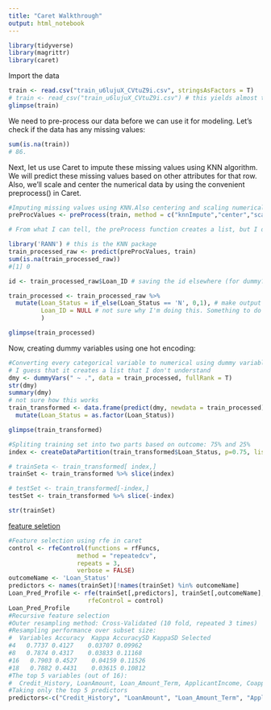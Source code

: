 ```yaml
---
title: "Caret Walkthrough"
output: html_notebook
---
```


```r
library(tidyverse)
library(magrittr)
library(caret)
```

Import the data
```r
train <- read.csv("train_u6lujuX_CVtuZ9i.csv", stringsAsFactors = T)
# train <- read_csv("train_u6lujuX_CVtuZ9i.csv") # this yields almost twice as many NAs
glimpse(train)
```

We need to pre-process our data before we can use it for modeling. Let’s check if the data has any missing values:
```r
sum(is.na(train))
# 86.
```

Next, let us use Caret to impute these missing values using KNN algorithm. We will predict these missing values based on other attributes for that row. Also, we’ll scale and center the numerical data by using the convenient preprocess() in Caret.

```r
#Imputing missing values using KNN.Also centering and scaling numerical columns
preProcValues <- preProcess(train, method = c("knnImpute","center","scale"))

# From what I can tell, the preProcess function creates a list, but I don't really know with what or why

library('RANN') # this is the KNN package
train_processed_raw <- predict(preProcValues, train)
sum(is.na(train_processed_raw))
#[1] 0
```

```r
id <- train_processed_raw$Loan_ID # saving the id elsewhere (for dummy?)

train_processed <- train_processed_raw %>% 
  mutate(Loan_Status = if_else(Loan_Status == 'N', 0,1), # make output numeric
         Loan_ID = NULL # not sure why I'm doing this. Something to do with creating dummy vars?
         )

glimpse(train_processed)
```

Now, creating dummy variables using one hot encoding:

```r
#Converting every categorical variable to numerical using dummy variables
# I guess that it creates a list that I don't understand
dmy <- dummyVars(" ~ .", data = train_processed, fullRank = T)
str(dmy)
summary(dmy)
# not sure how this works
train_transformed <- data.frame(predict(dmy, newdata = train_processed)) %>% 
  mutate(Loan_Status = as.factor(Loan_Status))

glimpse(train_transformed)
```

```r
#Spliting training set into two parts based on outcome: 75% and 25%
index <- createDataPartition(train_transformed$Loan_Status, p=0.75, list=FALSE)

# trainSeta <- train_transformed[ index,]
trainSet <- train_transformed %>% slice(index)

# testSet <- train_transformed[-index,]
testSet <- train_transformed %>% slice(-index)

str(trainSet)
```

[feature seletion](https://www.analyticsvidhya.com/blog/2016/12/introduction-to-feature-selection-methods-with-an-example-or-how-to-select-the-right-variables/)

```r
#Feature selection using rfe in caret
control <- rfeControl(functions = rfFuncs,
                   method = "repeatedcv",
                   repeats = 3,
                   verbose = FALSE)
outcomeName <- 'Loan_Status'
predictors <- names(trainSet)[!names(trainSet) %in% outcomeName]
Loan_Pred_Profile <- rfe(trainSet[,predictors], trainSet[,outcomeName],
                      rfeControl = control)
Loan_Pred_Profile
#Recursive feature selection
#Outer resampling method: Cross-Validated (10 fold, repeated 3 times)
#Resampling performance over subset size:
#  Variables Accuracy  Kappa AccuracySD KappaSD Selected
#4   0.7737 0.4127    0.03707 0.09962        
#8   0.7874 0.4317    0.03833 0.11168        
#16   0.7903 0.4527    0.04159 0.11526        
#18   0.7882 0.4431    0.03615 0.10812        
#The top 5 variables (out of 16):
#  Credit_History, LoanAmount, Loan_Amount_Term, ApplicantIncome, CoapplicantIncome
#Taking only the top 5 predictors
predictors<-c("Credit_History", "LoanAmount", "Loan_Amount_Term", "ApplicantIncome", "CoapplicantIncome")
```

